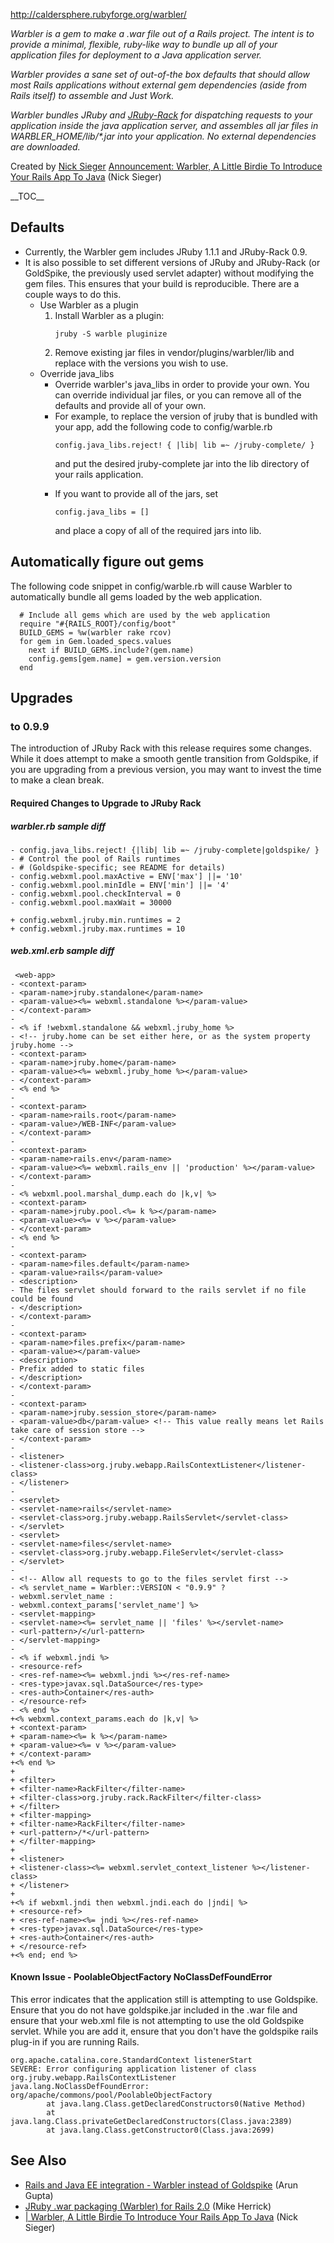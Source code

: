 http://caldersphere.rubyforge.org/warbler/

''Warbler is a gem to make a .war file out of a Rails project. The intent is to provide a minimal, flexible, ruby-like way to bundle up all of your application files for deployment to a Java application server.''

''Warbler provides a sane set of out-of-the box defaults that should allow most Rails applications without external gem dependencies (aside from Rails itself) to assemble and Just Work.''

''Warbler bundles JRuby and [[JRuby_Rack|JRuby-Rack]] for dispatching requests to your application inside the java application server, and assembles all jar files in WARBLER_HOME/lib/*.jar into your application. No external dependencies are downloaded. ''

Created by [http://blog.nicksieger.com Nick Sieger]
[http://blog.nicksieger.com/articles/2007/09/04/warbler-a-little-birdie-to-introduce-your-rails-app-to-java Announcement: Warbler, A Little Birdie To Introduce Your Rails App To Java] (Nick Sieger)

__TOC__

== Defaults ==

* Currently, the Warbler gem includes JRuby 1.1.1 and JRuby-Rack 0.9.
* It is also possible to set different versions of JRuby and JRuby-Rack (or GoldSpike, the previously used servlet adapter) without modifying the gem files. This ensures that your build is reproducible. There are a couple ways to do this.
** Use Warbler as a plugin
**# Install Warbler as a plugin: <pre>jruby -S warble pluginize</pre>
**# Remove existing jar files in vendor/plugins/warbler/lib and replace with the versions you wish to use.
** Override java_libs
*** Override warbler's java_libs in order to provide your own. You can override individual jar files, or you can remove all of the defaults and provide all of your own.
*** For example, to replace the version of jruby that is bundled with your app, add the following code to config/warble.rb <pre>config.java_libs.reject! { |lib| lib =~ /jruby-complete/ }</pre> and put the desired jruby-complete jar into the lib directory of your rails application.
*** If you want to provide all of the jars, set <pre>config.java_libs = []</pre> and place a copy of all of the required jars into lib.

== Automatically figure out gems ==
The following code snippet in config/warble.rb will cause Warbler to automatically bundle all gems loaded by the web application.
<pre>
  # Include all gems which are used by the web application
  require "#{RAILS_ROOT}/config/boot"
  BUILD_GEMS = %w(warbler rake rcov)
  for gem in Gem.loaded_specs.values
    next if BUILD_GEMS.include?(gem.name)
    config.gems[gem.name] = gem.version.version
  end
</pre>

== Upgrades ==

=== to 0.9.9 ===
The introduction of JRuby Rack with this release requires some changes. While it does attempt to make a smooth gentle transition from Goldspike, if you are upgrading from a previous version, you may want to invest the time to make a clean break.

==== Required Changes to Upgrade to JRuby Rack ====

===== warbler.rb sample diff =====
<pre>
- config.java_libs.reject! {|lib| lib =~ /jruby-complete|goldspike/ }
- # Control the pool of Rails runtimes
- # (Goldspike-specific; see README for details)
- config.webxml.pool.maxActive = ENV['max'] ||= '10'
- config.webxml.pool.minIdle = ENV['min'] ||= '4'
- config.webxml.pool.c​heckInterval = 0
- config.webxml.pool.maxWait = 30000

+ config.webxml.jruby.​min.runtimes = 2
+ config.webxml.jruby.​max.runtimes = 10
</pre>

===== web.xml.erb sample diff =====
<pre>
 <web-app>
- <context-param>
- <param-name>jr​uby.standalone</p​aram-name>
- <param-value><%= webxml.standalone %></param-value>
- </context-param>
-
- <% if !webxml.standalone && webxml.jruby_home %>
- <!-- jruby.home can be set either here, or as the system property jruby.home -->
- <context-param>
- <param-name>jr​uby.home</param-n​ame>
- <param-value><%= webxml.jruby_home %></param-value>
- </context-param>
- <% end %>
-
- <context-param>
- <param-name>ra​ils.root</param-n​ame>
- <param-value>/​WEB-INF</param-va​lue>
- </context-param>
-
- <context-param>
- <param-name>ra​ils.env</param-na​me>
- <param-value><%= webxml.rails_env || 'production' %></param-value>
- </context-param>
-
- <% webxml.pool.marshal_dump.each do |k,v| %>
- <context-param>
- <param-name>jr​uby.pool.<%= k %></param-name>
- <param-value><%= v %></param-value>
- </context-param>
- <% end %>
-
- <context-param>
- <param-name>fi​les.default</para​m-name>
- <param-value>r​ails</param-value​>
- <description>
- The files servlet should forward to the rails servlet if no file could be found
- </description>
- </context-param>
-
- <context-param>
- <param-name>fi​les.prefix</param​-name>
- <param-value>​</param-value>
- <description>
- Prefix added to static files
- </description>
- </context-param>
-
- <context-param>
- <param-name>jr​uby.session_store​</param-name>
- <param-value>d​b</param-value​> <!-- This value really means let Rails take care of session store -->
- </context-param>
-
- <listener>
- <listener-class​>org.jruby.webapp.R​ailsContextListener​</listener-class​>
- </listener>
-
- <servlet>
- <servlet-name>​rails</servlet-na​me>
- <servlet-class​>org.jruby.webapp.Ra​ilsServlet</servl​et-class>
- </servlet>
- <servlet>
- <servlet-name>​files</servlet-na​me>
- <servlet-class​>org.jruby.webapp.Fi​leServlet</servle​t-class>
- </servlet>
-
- <!-- Allow all requests to go to the files servlet first -->
- <% servlet_name = Warbler::VERSION < "0.9.9" ?
- webxml.servlet_name :
- webxml.context_param​s['servlet_name'] %>
- <servlet-mapping>
- <servlet-name><%= servlet_name || 'files' %></servlet-name>
- <url-pattern>/​</url-pattern>​
- </servlet-mapping>
-
- <% if webxml.jndi %>
- <resource-ref>
- <res-ref-name><%= webxml.jndi %></res-ref-name>
- <res-type>java​x.sql.DataSource<​/res-type>
- <res-auth>Cont​ainer</res-auth​>
- </resource-ref>
- <% end %>
+<% webxml.context_params.each do |k,v| %>
+ <context-param>
+ <param-name><%= k %></param-name>
+ <param-value><%= v %></param-value>
+ </context-param>
+<% end %>
+
+ <filter>
+ <filter-name>R​ackFilter</filter​-name>
+ <filter-class>​org.jruby.rack.RackF​ilter</filter-cla​ss>
+ </filter>
+ <filter-mapping>
+ <filter-name>R​ackFilter</filter​-name>
+ <url-pattern>/​*</url-pattern​>
+ </filter-mapping>
+
+ <listener>
+ <listener-class><%= webxml.servlet_context_listener %></listener-class>
+ </listener>
+
+<% if webxml.jndi then webxml.jndi.each do |jndi| %>
+ <resource-ref>
+ <res-ref-name><%= jndi %></res-ref-name>
+ <res-type>java​x.sql.DataSource<​/res-type>
+ <res-auth>Cont​ainer</res-auth​>
+ </resource-ref>
+<% end; end %>
</pre>

==== Known Issue - PoolableObjectFactory NoClassDefFoundError ====
This error indicates that the application still is attempting to use Goldspike. Ensure that you do not have goldspike.jar included in the .war file and ensure that your web.xml file is not attempting to use the old Goldspike servlet. While you are add it, ensure that you don't have the goldspike rails plug-in if you are running Rails.

<pre>
org.apache.catalina.core.StandardContext listenerStart
SEVERE: Error configuring application listener of class org.jruby.webapp.RailsContextListener
java.lang.NoClassDefFoundError: org/apache/commons/pool/PoolableObjectFactory
        at java.lang.Class.getDeclaredConstructors0(Native Method)
        at java.lang.Class.privateGetDeclaredConstructors(Class.java:2389)
        at java.lang.Class.getConstructor0(Class.java:2699) 
</pre>

== See Also ==
* [http://blogs.sun.com/arungupta/entry/rails_and_java_ee_integration1 Rails and Java EE integration - Warbler instead of Goldspike] (Arun Gupta)
* [http://fuzzypanic.blogspot.com/2008/01/jruby-war-packaging.html JRuby .war packaging (Warbler) for Rails 2.0] (Mike Herrick)
* [http://blog.nicksieger.com/articles/2007/09/04/warbler-a-little-birdie-to-introduce-your-rails-app-to-java | Warbler, A Little Birdie To Introduce Your Rails App To Java] (Nick Sieger)
